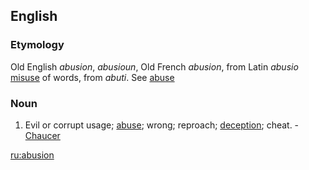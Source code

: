 ==English==

===Etymology===
Old English ''abusion'', ''abusioun'', Old French ''abusion'', from Latin ''abusio'' [[misuse]] of words, from ''abuti''. See [[abuse#Verb|abuse]]

===Noun===
{{en-noun}}

# Evil or corrupt usage; [[abuse]]; wrong; reproach; [[deception]]; cheat. - [[Chaucer]]

[[ru:abusion]]